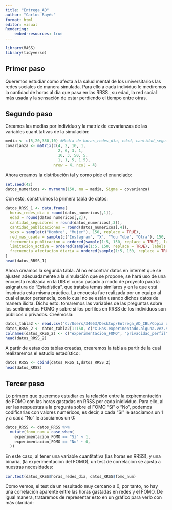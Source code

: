 ```yaml
---
title: "Entrega_AD"
author: "Carlos Bayés"
format: html
editor: visual
Rendering:
    embed-resources: true
---
```

```r
library(MASS)
library(tidyverse)
```

## Primer paso
Queremos estudiar como afecta a la salud mental de los universitarios las redes sociales de manera simulada. Para ello a cada individuo le mediremos la cantidad de horas al día que pasa en las RRSS., su edad, la red social más usada y la sensación de estar perdiendo el tiempo entre otras.

## Segundo paso
Creamos las medias por individuo y la matriz de covarianzas de las variables cuantitativas de la simulación:

```r
media <- c(5,20,350,10) #Media de horas_redes_día, edad, cantidad_seguidores, cantidad_publicaciones
covarianza <- matrix(c(4, 2, 10, 1,
                       2, 6, 3, 1,
                       10, 3, 50, 5,
                       1, 1, 5, 1.5), 
                     nrow = 4, ncol = 4)
```

Ahora creamos la distribución tal y como pide el enunciado:
```r
set.seed(42)
datos_numericos <- mvrnorm(150, mu = media, Sigma = covarianza)
```

Con esto, construimos la primera tabla de datos:
```r
datos_RRSS_1 <- data.frame(
  horas_redes_dia = round(datos_numericos[,1]),
  edad = round(datos_numericos[,2]),
  cantidad_seguidores = round(datos_numericos[,3]),
  cantidad_publicaciones = round(datos_numericos[,4]),
  sexo = sample(c("Hombre", "Mujer"), 150, replace = TRUE),
  red_mas_usada = sample(c("Instagram", "X", "You Tube", "Otra"), 150, replace = TRUE),
  frecuencia_publicacion = ordered(sample(1:5, 150, replace = TRUE), labels = c("Nunca", "Anual", "Mensula", "Semanal", "Diario")),
  limitacion_activa = ordered(sample(1:5, 150, replace = TRUE), labels = c("Nada", "Poco", "Regular", "Frecuente", "Muy Frecuente")),
  frecuencia_afectacion_diaria = ordered(sample(1:5, 150, replace = TRUE), labels = c("Nada", "Poco", "Regular", "Frecuente", "Muy Frecuente"))
)
head(datos_RRSS_1)
```

Ahora creamos la segunda tabla. Al no encontrar datos en internet que se ajusten adecuadamente a la simulación que se propone, se hará uso de una encuesta realizada en la UIB el curso pasado a modo de proyecto para la asignatura de "Estadística", que trataba temas similares y en la que está inspirada esta misma práctica. La encuesta fue realizada por un equipo al cual el autor pertenecía, con lo cual no se están usando dichos datos de manera ilícita. Dicho esto. tomaremos las variables de las preguntas sobre los sentimientos FOMO y sobre si los perfiles en RRSS de los individuos son públicos o privados. Creémosla:
```r
datos_tabla2 <- read.csv("C:/Users/34663/Desktop/Entrega_AD_CBL/Copia de El Rol de las Redes Sociales en la Salud Mental (respuestas) - Respuestas de formulario 1.csv")
datos_RRSS_2 <- datos_tabla2[1:150, c("X.Has.experimentado.alguna.vez.sentimientos.de.FOMO..miedo.a.perderse.algo..al.ver.las.publicaciones.de.otras.personas.en.redes.sociales.", "En.la.red.social.que.más.seguidores.tengas...tu.perfil.es.público.o.privado.")]
colnames(datos_RRSS_2) <- c("experimentacion_FOMO", "privacidad_perfil")
head(datos_RRSS_2)
```
A partir de estas dos tablas creadas, crearemos la tabla a partir de la cual realizaremos el estudio estadístico:
```r
datos_RRSS <- cbind(datos_RRSS_1,datos_RRSS_2)
head(datos_RRSS)
```

## Tercer paso
Lo primero que queremos estudiar es la relación entre la expirementación de FOMO con las horas gastadas en RRSS por cada inidividuo. Para ello, al ser las respuestas a la pregunta sobre el FOMO "Sí" o "No", podemos codificarlas con valores numéricos, es decir, a cada "Sí" le asociamos un $1$ y a cada "No" le asociamos un $0$:
```r
datos_RRSS <- datos_RRSS %>%
  mutate(fomo_num = case_when(
    experimentacion_FOMO == "Sí" ~ 1,
    experimentacion_FOMO == "No" ~ 0,
  ))
```

En este caso, al tener una variable cuantitativa (las horas en RRSS), y una binaria, (la experimentación del FOMO), un test de correlación se ajusta a nuestras necesidades:
```r
cor.test(datos_RRSS$horas_redes_dia, datos_RRSS$fomo_num)
```
Como vemos, el test da un resultado muy cercano a $0$, por tanto, no hay una correlación aparente entre las horas gastadas en redes y el FOMO. De igual manera, trataremos de representar esto en un gráfico para verlo con más claridad:

